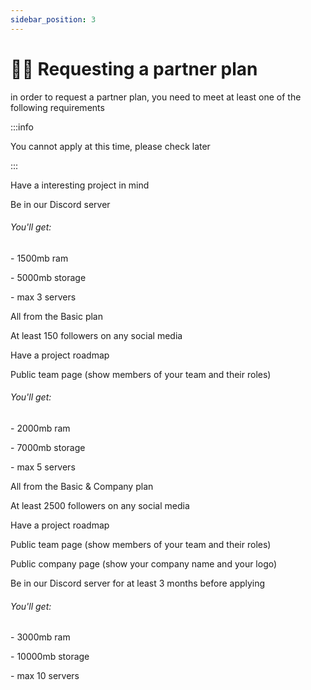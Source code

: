 ```yaml
---
sidebar_position: 3
---
```



# 👨‍🎓 Requesting a partner plan
in order to request a partner plan, you need to meet at least one of the following requirements


:::info

You cannot apply at this time, please check later

:::




<Tabs>
  <TabItem value="Basic" label="Basic" default>
     <p>Have a interesting project in mind</p>
     <p>Be in our Discord server</p>
     <h6>You'll get:</h6>
     <p> - 1500mb ram</p>
     <p>- 5000mb storage</p>
     <p>- max 3 servers</p>
  </TabItem>
  <TabItem value="Plus" label="Plus">
    <p>All from the Basic plan</p>
    <p>At least 150 followers on any social media</p>
    <p>Have a project roadmap</p>
    <p>Public team page (show members of your team and their roles)</p>
    <h6>You'll get:</h6>
     <p>- 2000mb ram</p>
     <p>- 7000mb storage</p>
     <p>- max 5 servers</p>
  </TabItem>
  <TabItem value="Company" label="Company">
    <p>All from the Basic & Company plan</p>
    <p>At least 2500 followers on any social media</p>
    <p>Have a project roadmap</p>
    <p>Public team page (show members of your team and their roles)</p>
    <p>Public company page (show your company name and your logo)</p>
    <p>Be in our Discord server for at least 3 months before applying</p>
    <h6>You'll get:</h6>
     <p>- 3000mb ram</p>
     <p>- 10000mb storage</p>
     <p>- max 10 servers</p>
  </TabItem>
</Tabs>